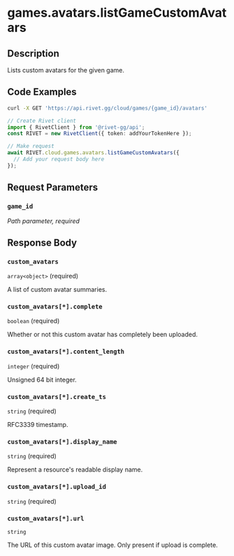 

# games.avatars.listGameCustomAvatars

## Description

Lists custom avatars for the given game.


## Code Examples

<CodeGroup title='Request' tag='GET' label='https://api.rivet.gg/cloud/games/{game_id}/avatars'>

```bash {{ title: 'cURL' }}
curl -X GET 'https://api.rivet.gg/cloud/games/{game_id}/avatars'
```

```ts
// Create Rivet client
import { RivetClient } from '@rivet-gg/api';
const RIVET = new RivetClient({ token: addYourTokenHere });

// Make request
await RIVET.cloud.games.avatars.listGameCustomAvatars({
  // Add your request body here
});
```

</CodeGroup>


## Request Parameters


### `game_id`

_Path parameter, required_





## Response Body

### `custom_avatars`

`array<object>` (required)

A list of custom avatar summaries.

### `custom_avatars[*].complete`

`boolean` (required)

Whether or not this custom avatar has completely been uploaded.

### `custom_avatars[*].content_length`

`integer` (required)

Unsigned 64 bit integer.

### `custom_avatars[*].create_ts`

`string` (required)

RFC3339 timestamp.

### `custom_avatars[*].display_name`

`string` (required)

Represent a resource's readable display name.

### `custom_avatars[*].upload_id`

`string` (required)

### `custom_avatars[*].url`

`string`

The URL of this custom avatar image. Only present if upload is complete.




